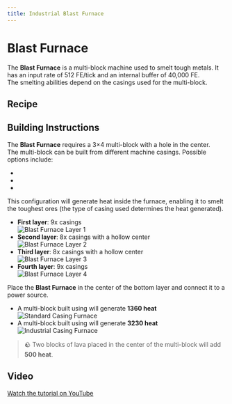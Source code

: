 ```yaml
---
title: Industrial Blast Furnace
---
```


<ItemImage file="industrial_blast_furnace" alt="Industrial Blast Furnace" size="200" />

# Blast Furnace

The **Blast Furnace** is a multi-block machine used to smelt tough metals. It has an input rate of 512 FE/tick and an internal buffer of 40,000 FE.  
The smelting abilities depend on the casings used for the multi-block.

## Recipe

<CraftingTable recipe="input techreborn:advanced_circuit techreborn:cupronickel_heating_coil techreborn:advanced_circuit input techreborn:cupronickel_heating_coil techreborn:advanced_machine_block techreborn:cupronickel_heating_coil input techreborn:electric_furnace techreborn:cupronickel_heating_coil techreborn:electric_furnace output techreborn:blast_furnace"/>

## Building Instructions

The **Blast Furnace** requires a 3×4 multi-block with a hole in the center.  
The multi-block can be built from different machine casings. Possible options include:

- <McItem slug="techreborn:standard_machine_casing" inline={true}/>
- <McItem slug="techreborn:advanced_machine_casing" inline={true}/>
- <McItem slug="techreborn:industrial_machine_casing" inline={true}/>

This configuration will generate heat inside the furnace, enabling it to smelt the toughest ores (the type of casing used determines the heat generated).

- **First layer**: 9x casings  
  <img src="/img/blocks/blast_furnace_layer1.png" alt="Blast Furnace Layer 1"/>
- **Second layer**: 8x casings with a hollow center  
  <img src="/img/blocks/blast_furnace_layer2.png" alt="Blast Furnace Layer 2"/>
- **Third layer**: 8x casings with a hollow center  
  <img src="/img/blocks/blast_furnace_layer3.png" alt="Blast Furnace Layer 3"/>
- **Fourth layer**: 9x casings  
  <img src="/img/blocks/blast_furnace_layer4.png" alt="Blast Furnace Layer 4"/>

Place the **Blast Furnace** in the center of the bottom layer and connect it to a power source.

- A multi-block built using <McItem slug="techreborn:standard_machine_casing" inline={true}/> will generate **1360 heat**  
  <img src="/img/blocks/blast_furnace1.png" alt="Standard Casing Furnace"/>
- A multi-block built using <McItem slug="techreborn:industrial_machine_casing" inline={true}/> will generate **3230 heat**  
  <img src="/img/blocks/blast_furnace2.png" alt="Industrial Casing Furnace"/>

> 🪨 Two blocks of lava placed in the center of the multi-block will add **500 heat**.

## Video

[Watch the tutorial on YouTube](https://www.youtube.com/watch?v=DEULTz1JWCI)
